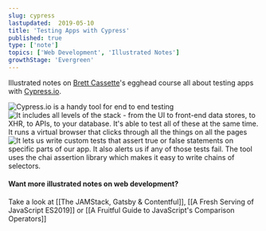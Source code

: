 ```yaml
---
slug: cypress
lastupdated:  2019-05-10
title: 'Testing Apps with Cypress'
published: true
type: ['note']
topics: ['Web Development', 'Illustrated Notes']
growthStage: 'Evergreen'
---
```


Illustrated notes on [Brett Cassette](http://twitter.com/brettcassette)'s egghead course all about testing apps with [Cypress.io](https://www.cypress.io/).

<a noTip href="https://egghead.io/courses/test-production-ready-apps-with-cypress?af=54fd64"><ImageFrame width="80%" alt="Test Production Ready Apps with Cypress" src="https://og-image-egghead-course.now.sh/test-production-ready-apps-with-cypress" /></a>

<Image alt="Cypress.io is a handy tool for end to end testing" src="https://res.cloudinary.com/dg3gyk0gu/image/upload/c_scale,w_750/v1592262637/maggieappleton.com/egghead-course-notes/cypress/CyTesting01_2x.png" />

<Image alt="It includes all levels of the stack - from the UI to front-end data stores, to XHR, to APIs, to your database. It's able to test all of these at the same time. It runs a virtual browser that clicks through all the things on all the pages" src="https://res.cloudinary.com/dg3gyk0gu/image/upload/c_scale,w_750/v1592262636/maggieappleton.com/egghead-course-notes/cypress/CyTesting02_2x.png" />

<Image alt="It lets us write custom tests that assert true or false statements on specific parts of our app. It also alerts us if any of those tests fail. The tool uses the chai assertion library which makes it easy to write chains of selectors." src="https://res.cloudinary.com/dg3gyk0gu/image/upload/c_scale,w_750/v1592262637/maggieappleton.com/egghead-course-notes/cypress/CyTesting03_2x.png" />

<br />

#### Want more illustrated notes on web development?

Take a look at [[The JAMStack, Gatsby & Contentful]], [[A Fresh Serving of JavaScript ES2019]] or  [[A Fruitful Guide to JavaScript's Comparison Operators]]